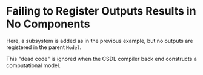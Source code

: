 # Failing to Register Outputs Results in No Components

Here, a subsystem is added as in the previous example, but no outputs
are registered in the parent ``Model``.

This "dead code" is ignored when the CSDL compiler back end constructs a
computational model.


<WorkedExample />

